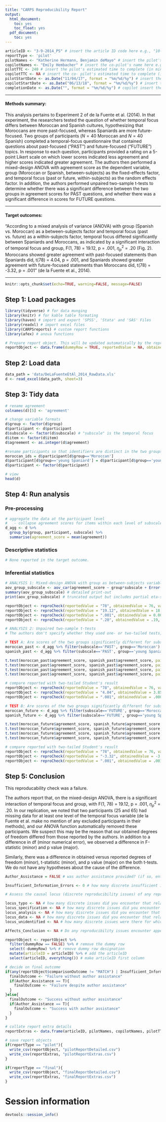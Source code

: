 ```yaml
---
title: "CARPS Reproducibility Report"
output:
  html_document:
    toc: yes
    toc_float: yes
  pdf_document:
    toc: yes
---
```


```r
articleID <- "3-9-2014_PS" # insert the article ID code here e.g., "10-3-2015_PS"
reportType <- 'pilot'
pilotNames <- "Katherine Hermann, Benjamin deMayo" # insert the pilot's name here e.g., "Tom Hardwicke". If there are multiple pilots enter both names in a character string e.g., "Tom Hardwicke, Bob Dylan"
copilotNames <- "Emily Hembacher" # insert the co-pilot's name here e.g., "Michael Frank". If there are multiple co-pilots enter both names in a character string e.g., "Tom Hardwicke, Bob Dylan"
pilotTTC <- 240 # insert the pilot's estimated time to complete (in minutes, fine to approximate) e.g., 120
copilotTTC <- NA # insert the co- pilot's estimated time to complete (in minutes, fine to approximate) e.g., 120
pilotStartDate <- as.Date("11/04/17", format = "%m/%d/%y") # insert the pilot's start date in US format e.g., as.Date("01/25/18", format = "%m/%d/%y")
copilotStartDate <- as.Date("06/13/18", format = "%m/%d/%y") # insert the co-pilot's start date in US format e.g., as.Date("01/25/18", format = "%m/%d/%y")
completionDate <- as.Date("", format = "%m/%d/%y") # copilot insert the date of final report completion (after any necessary rounds of author assistance) in US format e.g., as.Date("01/25/18", format = "%m/%d/%y")
```

-------

#### Methods summary: 
This analysis pertains to Experiment 2 of de la Fuente et al. (2014). In that experiment, the researchers tested the question of whether temporal focus differs between Moroccan and Spanish cultures, hypothesizing that Moroccans are more past-focused, whereas Spaniards are more future-focused. Two groups of participants ($N = 40$ Moroccan and $N=40$ Spanish) completed a temporal-focus questionnaire that contained questions about past-focused ("PAST") and future-focused ("FUTURE") topics. In response to each question, participants provided a rating on a 5-point Likert scale on which lower scores indicated less agreement and higher scores indicated greater agreement. The authors then performed a mixed-design ANOVA with agreement score as the dependent variable, group (Moroccan or Spanish, between-subjects) as the fixed-effects factor, and temporal focus (past or future, within-subjects) as the random effects factor. In addition, the authors performed unpaired two-sample t-tests to determine whether there was a significant difference between the two groups in agreement scores for PAST questions, and whether there was a significant difference in scores for FUTURE questions.

------

#### Target outcomes: 
"According to a mixed analysis of variance (ANOVA) with
group (Spanish vs. Moroccan) as a between-subjects factor and temporal focus (past vs. future) as a within-subjects factor, temporal focus differed significantly between
Spaniards and Moroccans, as indicated by a significant
interaction of temporal focus and group, F(1, 78) = 19.12,
p = .001, $\eta_{p}^{2}$ = .20 (Fig. 2). Moroccans showed greater
agreement with past-focused statements than Spaniards
did, t(78) = 4.04, p = .001, and Spaniards showed greater
agreement with future-focused statements than Moroccans
did, t(78) = -3.32, p = .001" (de la Fuente et al., 2014).

------

```r
knitr::opts_chunk$set(echo=TRUE, warning=FALSE, message=FALSE)
```

## Step 1: Load packages

```r
library(tidyverse) # for data munging
library(knitr) # for kable table formating
library(haven) # import and export 'SPSS', 'Stata' and 'SAS' Files
library(readxl) # import excel files
library(CARPSreports) # custom report functions
library(afex) # anova functions
```

```r
# Prepare report object. This will be updated automatically by the reproCheck function each time values are compared.
reportObject <- data.frame(dummyRow = TRUE, reportedValue = NA, obtainedValue = NA, valueType = NA, percentageError = NA, comparisonOutcome = NA, eyeballCheck = NA)
```

## Step 2: Load data

```r
data_path = 'data/DeLaFuenteEtAl_2014_RawData.xls'
d <- read_excel(data_path, sheet=3)
```

## Step 3: Tidy data

```r
# rename agreement
colnames(d)[5] <- 'agreement'

# change variable formats 
d$group <- factor(d$group)
d$participant <- d$participant
d$subscale <- factor(d$subscale) # "subscale" is the temporal focus
d$item <- factor(d$item)
d$agreement <- as.integer(d$agreement)

#rename participants so that identifiers are distinct in the two groups
moroccan_ids = d$participant[d$group=='Moroccan']
d$participant[d$group=='young Spaniard'] = d$participant[d$group=='young Spaniard'] + tail(moroccan_ids, 1)
d$participant <- factor(d$participant)

# view
head(d)
```

## Step 4: Run analysis

### Pre-processing

```r
# aggregate the data at the participant level
#   - collapse agreement scores for items within each level of subscale into a single (mean) value
d_agg <- d %>% 
  group_by(group, participant, subscale) %>% 
  summarise(agreement_score = mean(agreement))
```

### Descriptive statistics

```r
# None reported in the target outcome.
```

### Inferential statistics

```r
# ANALYSIS 1: Mixed-design ANOVA with group as between-subjects variable (fixed effect) and subscale as within-subjects variable (mixed effect), with partial eta-squared's
aov_group_subscale <- aov_car(agreement_score ~ group*subscale + Error(participant/subscale), data=d_agg, anova_table=list(es="pes"))
summary(aov_group_subscale) # detailed print-out
print(aov_group_subscale) # truncated output but includes partial eta-squared's

reportObject <- reproCheck(reportedValue = "78", obtainedValue = 76, valueType = 'df')
reportObject <- reproCheck(reportedValue = "19.12", obtainedValue = 18.3456, valueType = 'F') # group:subscale F
reportObject <- reproCheck(reportedValue = ".001", obtainedValue = 0.00005328, valueType = 'p') # group:subscale p
reportObject <- reproCheck(reportedValue = ".20", obtainedValue = .19, valueType = 'es') # partial eta-squared

# ANALYSIS 2: Unpaired two-sample t-tests
# The authors don't specify whether they used one- or two-tailed tests, or which test (Student's t-test or Welch's), so I've done all four possible tests. However, I use the two-tailed Student's test as my obtained result for the purposes of comparison.

# TEST A: Are scores of the two groups significantly different for subscale=PAST?
moroccan_past <- d_agg %>% filter(subscale=='PAST', group=='Moroccan')
spanish_past <- d_agg %>% filter(subscale=='PAST', group=='young Spaniard')

t.test(moroccan_past$agreement_score, spanish_past$agreement_score, paired=FALSE, var.equal=TRUE, alternative=c("greater")) # one-tailed Student's
t.test(moroccan_past$agreement_score, spanish_past$agreement_score, paired=FALSE, var.equal=FALSE, alternative=c("greater")) # one-tailed Welch's
t.test(moroccan_past$agreement_score, spanish_past$agreement_score, paired=FALSE, var.equal=TRUE) # two-tailed Student's 
t.test(moroccan_past$agreement_score, spanish_past$agreement_score, paired=FALSE, var.equal=FALSE) # two-tailed Welch's

# compare reported with two-tailed Student's result
reportObject <- reproCheck(reportedValue = "78", obtainedValue = 76, valueType = 'df') # df
reportObject <- reproCheck(reportedValue = "4.04", obtainedValue = 3.8562, valueType = 't') # t-statistic
reportObject <- reproCheck(reportedValue = ".001", obtainedValue = .0002394, valueType = 'p') # p

# TEST B: Are scores of the two groups significantly different for subscale=FUTURE?
moroccan_future <- d_agg %>% filter(subscale=='FUTURE', group=='Moroccan')
spanish_future <- d_agg %>% filter(subscale=='FUTURE', group=='young Spaniard')

t.test(moroccan_future$agreement_score, spanish_future$agreement_score, paired=FALSE, var.equal=TRUE, alternative=c("less")) # one-tailed Student's
t.test(moroccan_future$agreement_score, spanish_future$agreement_score, paired=FALSE, var.equal=FALSE, alternative=c("less")) # one-tailed Welch's
t.test(moroccan_future$agreement_score, spanish_future$agreement_score, paired=FALSE, var.equal=TRUE) # two-tailed Student's 
t.test(moroccan_future$agreement_score, spanish_future$agreement_score, paired=FALSE, var.equal=FALSE) # two-tailed Welch's

# compare reported with two-tailed Student's result
reportObject <- reproCheck(reportedValue = "78", obtainedValue = 76, valueType = 'df') # df
reportObject <- reproCheck(reportedValue = "-3.32", obtainedValue = -3.2098, valueType = 't') # t-statistic
reportObject <- reproCheck(reportedValue = ".001", obtainedValue = .001929, valueType = 'p') # p
```

## Step 5: Conclusion

This reproducability check was a failure.

The authors report that, on the mixed-design ANOVA, there is a significant interaction of temporal focus and group, with F(1, 78) = 19.12, p = .001, $\eta_{p}^{2}$ = .20. In our replication, we noted that two participants (25 and 65) had missing data for at least one level of the temporal focus variable (de la Fuente et al. make no mention of any excluded participants in their methods), and our ANOVA function automatically removed these participants. We suspect this may be the reason that our obtained degrees of freedom differed from those reported by the authors. In addition to a difference in df (minor numerical error), we observed a difference in F-statistic (minor) and p value (major).

Similarly, there was a difference in obtained versus reported degrees of freedom (minor), t-statistic (minor), and p value (major) on the both t-tests. We do not have any hypotheses about the cause of the difference.

```r
Author_Assistance = FALSE # was author assistance provided? (if so, enter TRUE)

Insufficient_Information_Errors <- 0 # how many discrete insufficient information issues did you encounter?

# Assess the causal locus (discrete reproducibility issues) of any reproducibility errors. Note that there doesn't necessarily have to be a one-to-one correspondance between discrete reproducibility issues and reproducibility errors. For example, it could be that the original article neglects to mention that a Greenhouse-Geisser correct was applied to ANOVA outcomes. This might result in multiple reproducibility errors, but there is a single causal locus (discrete reproducibility issue).

locus_typo <- NA # how many discrete issues did you encounter that related to typographical errors?
locus_specification <- NA # how many discrete issues did you encounter that related to incomplete, incorrect, or unclear specification of the original analyses?
locus_analysis <- NA # how many discrete issues did you encounter that related to errors in the authors' original analyses?
locus_data <- NA # how many discrete issues did you encounter that related to errors in the data files shared by the authors?
locus_unidentified <- NA # how many discrete issues were there for which you could not identify the cause

Affects_Conclusion <- NA # Do any reproducibility issues encounter appear to affect the conclusions made in the original article? This is a subjective judgement, but you should taking into account multiple factors, such as the presence/absence of decision errors, the number of target outcomes that could not be reproduced, the type of outcomes that could or could not be reproduced, the difference in magnitude of effect sizes, and the predictions of the specific hypothesis under scrutiny.
```

```r
reportObject <- reportObject %>%
  filter(dummyRow == FALSE) %>% # remove the dummy row
  select(-dummyRow) %>% # remove dummy row designation
  mutate(articleID = articleID) %>% # add the articleID 
  select(articleID, everything()) # make articleID first column

# decide on final outcome
if(any(reportObject$comparisonOutcome != "MATCH") | Insufficient_Information_Errors > 0){
  finalOutcome <- "Failure without author assistance"
  if(Author_Assistance == T){
    finalOutcome <- "Failure despite author assistance"
  }
}else{
  finalOutcome <- "Success without author assistance"
  if(Author_Assistance == T){
    finalOutcome <- "Success with author assistance"
  }
}

# collate report extra details
reportExtras <- data.frame(articleID, pilotNames, copilotNames, pilotTTC, copilotTTC, pilotStartDate, copilotStartDate, completionDate, Author_Assistance, finalOutcome, Insufficient_Information_Errors, locus_typo, locus_specification, locus_analysis, locus_data, locus_unidentified)

# save report objects
if(reportType == "pilot"){
  write_csv(reportObject, "pilotReportDetailed.csv")
  write_csv(reportExtras, "pilotReportExtras.csv")
}

if(reportType == "final"){
  write_csv(reportObject, "finalReportDetailed.csv")
  write_csv(reportExtras, "finalReportExtras.csv")
}
```

# Session information

```r
devtools::session_info()
```
